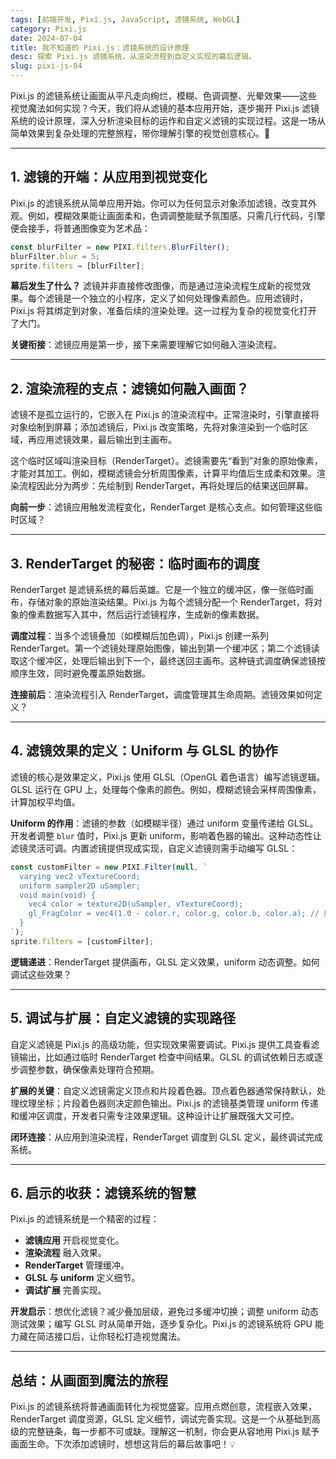 ```yaml
---
tags: [前端开发, Pixi.js, JavaScript, 滤镜系统, WebGL]
category: Pixi.js
date: 2024-07-04
title: 我不知道的 Pixi.js：滤镜系统的设计原理
desc: 探索 Pixi.js 滤镜系统，从渲染流程到自定义实现的幕后逻辑。
slug: pixi-js-04
---
```


Pixi.js 的滤镜系统让画面从平凡走向绚烂，模糊、色调调整、光晕效果——这些视觉魔法如何实现？今天，我们将从滤镜的基本应用开始，逐步揭开 Pixi.js 滤镜系统的设计原理，深入分析渲染目标的运作和自定义滤镜的实现过程。这是一场从简单效果到复杂处理的完整旅程，带你理解引擎的视觉创意核心。🚀


---

## 1. 滤镜的开端：从应用到视觉变化

Pixi.js 的滤镜系统从简单应用开始。你可以为任何显示对象添加滤镜，改变其外观。例如，模糊效果能让画面柔和，色调调整能赋予氛围感。只需几行代码，引擎便会接手，将普通图像变为艺术品：

```javascript
const blurFilter = new PIXI.filters.BlurFilter();
blurFilter.blur = 5;
sprite.filters = [blurFilter];
```

**幕后发生了什么？** 滤镜并非直接修改图像，而是通过渲染流程生成新的视觉效果。每个滤镜是一个独立的小程序，定义了如何处理像素颜色。应用滤镜时，Pixi.js 将其绑定到对象，准备后续的渲染处理。这一过程为复杂的视觉变化打开了大门。

**关键衔接**：滤镜应用是第一步，接下来需要理解它如何融入渲染流程。

---

## 2. 渲染流程的支点：滤镜如何融入画面？

滤镜不是孤立运行的，它嵌入在 Pixi.js 的渲染流程中。正常渲染时，引擎直接将对象绘制到屏幕；添加滤镜后，Pixi.js 改变策略，先将对象渲染到一个临时区域，再应用滤镜效果，最后输出到主画布。

这个临时区域叫渲染目标（RenderTarget）。滤镜需要先“看到”对象的原始像素，才能对其加工。例如，模糊滤镜会分析周围像素，计算平均值后生成柔和效果。渲染流程因此分为两步：先绘制到 RenderTarget，再将处理后的结果送回屏幕。

**向前一步**：滤镜应用触发流程变化，RenderTarget 是核心支点。如何管理这些临时区域？

---

## 3. RenderTarget 的秘密：临时画布的调度

RenderTarget 是滤镜系统的幕后英雄。它是一个独立的缓冲区，像一张临时画布，存储对象的原始渲染结果。Pixi.js 为每个滤镜分配一个 RenderTarget，将对象的像素数据写入其中，然后运行滤镜程序，生成新的像素数据。

**调度过程**：当多个滤镜叠加（如模糊后加色调），Pixi.js 创建一系列 RenderTarget。第一个滤镜处理原始图像，输出到第一个缓冲区；第二个滤镜读取这个缓冲区，处理后输出到下一个，最终送回主画布。这种链式调度确保滤镜按顺序生效，同时避免覆盖原始数据。

**连接前后**：渲染流程引入 RenderTarget，调度管理其生命周期。滤镜效果如何定义？

---

## 4. 滤镜效果的定义：Uniform 与 GLSL 的协作

滤镜的核心是效果定义，Pixi.js 使用 GLSL（OpenGL 着色语言）编写滤镜逻辑。GLSL 运行在 GPU 上，处理每个像素的颜色。例如，模糊滤镜会采样周围像素，计算加权平均值。

**Uniform 的作用**：滤镜的参数（如模糊半径）通过 uniform 变量传递给 GLSL。开发者调整 `blur` 值时，Pixi.js 更新 uniform，影响着色器的输出。这种动态性让滤镜灵活可调。内置滤镜提供现成实现，自定义滤镜则需手动编写 GLSL：

```javascript
const customFilter = new PIXI.Filter(null, `
  varying vec2 vTextureCoord;
  uniform sampler2D uSampler;
  void main(void) {
    vec4 color = texture2D(uSampler, vTextureCoord);
    gl_FragColor = vec4(1.0 - color.r, color.g, color.b, color.a); // 反转红色通道
  }
`);
sprite.filters = [customFilter];
```

**逻辑递进**：RenderTarget 提供画布，GLSL 定义效果，uniform 动态调整。如何调试这些效果？

---

## 5. 调试与扩展：自定义滤镜的实现路径

自定义滤镜是 Pixi.js 的高级功能，但实现效果需要调试。Pixi.js 提供工具查看滤镜输出，比如通过临时 RenderTarget 检查中间结果。GLSL 的调试依赖日志或逐步调整参数，确保像素处理符合预期。

**扩展的关键**：自定义滤镜需定义顶点和片段着色器。顶点着色器通常保持默认，处理纹理坐标；片段着色器则决定颜色输出。Pixi.js 的滤镜基类管理 uniform 传递和缓冲区调度，开发者只需专注效果逻辑。这种设计让扩展既强大又可控。

**闭环连接**：从应用到渲染流程，RenderTarget 调度到 GLSL 定义，最终调试完成系统。

---

## 6. 启示的收获：滤镜系统的智慧

Pixi.js 的滤镜系统是一个精密的过程：
- **滤镜应用** 开启视觉变化。
- **渲染流程** 融入效果。
- **RenderTarget** 管理缓冲。
- **GLSL 与 uniform** 定义细节。
- **调试扩展** 完善实现。

**开发启示**：想优化滤镜？减少叠加层级，避免过多缓冲切换；调整 uniform 动态测试效果；编写 GLSL 时从简单开始，逐步复杂化。Pixi.js 的滤镜系统将 GPU 能力藏在简洁接口后，让你轻松打造视觉魔法。

---

## 总结：从画面到魔法的旅程

Pixi.js 的滤镜系统将普通画面转化为视觉盛宴。应用点燃创意，流程嵌入效果，RenderTarget 调度资源，GLSL 定义细节，调试完善实现。这是一个从基础到高级的完整链条，每一步都不可或缺。理解这一机制，你会更从容地用 Pixi.js 赋予画面生命。下次添加滤镜时，想想这背后的幕后故事吧！💡
